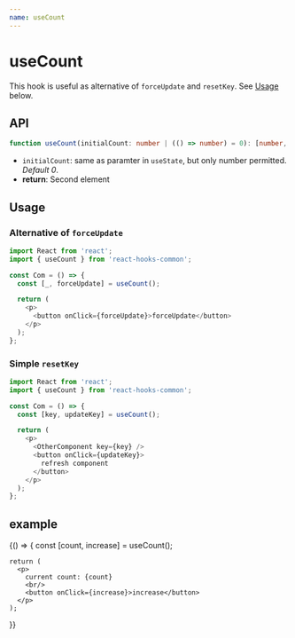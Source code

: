 ```yaml
---
name: useCount
---
```


# useCount
This hook is useful as alternative of `forceUpdate` and `resetKey`. See [Usage](#usage) below.

## API
```typescript
function useCount(initialCount: number | (() => number) = 0): [number, (offset: number) => void];
```
- `initialCount`: same as paramter in `useState`, but only number permitted. *Default 0*.
- **return**: Second element 

## Usage

### Alternative of `forceUpdate`
```js
import React from 'react';
import { useCount } from 'react-hooks-common';

const Com = () => {
  const [_, forceUpdate] = useCount();

  return (
    <p>
      <button onClick={forceUpdate}>forceUpdate</button>
    </p>
  );
};
```

### Simple `resetKey`
```js
import React from 'react';
import { useCount } from 'react-hooks-common';

const Com = () => {
  const [key, updateKey] = useCount();

  return (
    <p>
      <OtherComponent key={key} />
      <button onClick={updateKey}>
        refresh component
      </button>
    </p>
  );
};
```

## example

<Playground>
  {() => {
    const [count, increase] = useCount();

    return (
      <p>
        current count: {count}
        <br/>
        <button onClick={increase}>increase</button>
      </p>
    );
  }}
</Playground>